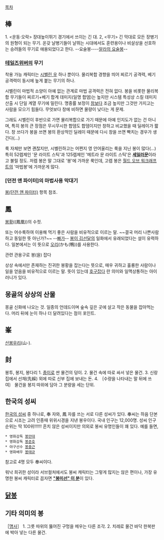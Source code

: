 [[목차]]
== 棒 ==
1. <운동·오락> 장대높이뛰기 경기에서 쓰이는 긴 대.
2, <무기> 긴 막대로 모든 장병기의 원형이 되는 무기. 온갖 날병기들이 날뛰는 시대에서도 훈련용이나 비살상을 선호하는 승려들의 무기로 애용되었다고 한다.
--요술봉----[[알라의 요술봉]]--
=== [[테일즈위버]]의 무기 ===
착용 가능 캐릭터는 [[시벨린 우]] 하나 뿐이다. 물리복합 경향을 띄어 찌르기 공격력, 베기 공격력이 동시에 높게 붙는 무기의 하나.

시벨린이 마법적 소양이 아예 없는 관계로 마법 공격력은 전혀 없다. 봉을 비롯한 물리복합 무기들이 찌르기+베기 합계 데미지(일명 합뎀)는 높지만 시스템 특성상 스킬 데미지 산출 시 단일 계열 무기에 밀린다. 명중률 보정이 [[창]]보다 조금 높지만 그것만 가지고는 사람을 모으기 힘들다. 무엇보다 창에 비하면 물량이 낮다는 게 문제.

그래도 시벨린이 후반으로 가면 물리복합으로 가기 때문에 아예 인지도가 없는 건 아니며, 특히 봉의 큰 장점은 무시무시한 합뎀도 합뎀이지만 창하고 비교했을 때 딜레이가 짧다. 창 쓰다가 봉을 쓰면 봉의 환상적인 딜레이 때문에 다시 창을 쓰면 빡치는 경우가 생긴다(…)

룩 자체만 보면 괜찮지만, 시벨린하고는 어쩐지 영 안어울리는 룩을 지닌 봉이 많다(…) 특히 52렙제인 '문 라이트 스틱'과 125렙제인 '메트라 문 라이트 스틱'은 '''[[세일러문]]'''이라고 불릴 정도. 저렙 봉은 말 그대로 '봉'에 가까운 룩인데, 고렙 봉은 [[월드 오브 워크래프트]]의 '마법봉'에 가까운게 많다.

=== [던전 앤 파이터]의 마법사용 막대기 ===
[[봉(던전 앤 파이터)]] 항목 참조.

== 鳳 ==
[[봉황]]((鳳凰))의 수컷.

또는 어수룩하여 이용해 먹기 좋은 사람을 비유적으로 이르는 말. ~~결국 머리 나쁜사람하고 동일한 뜻 아닌가?~~ --[[빠가]]-- [[봉이 김선달]]의 일화에서 유래되었다는 설이 유력하다. 일본에서는 이 뜻으로 [[오리]](かも(鴨))를 사용한다.

관련 관용구로 봉(을) 잡다 

상상 속에서만 존재하는 진귀한 봉황을 잡는다는 뜻으로, 매우 귀하고 훌륭한 사람이나 일을 얻음을 비유적으로 이르는 말. 뜻이 있는데 [[호구]]잡다 란 의미와 일맥상통하는 아이러니가 있다.
== 몽골의 상상의 산물 ==
몽골 신화에 나오는 것. 일종의 언데드이며 숲속 깊은 곳에 살고 작은 동물을 잡아먹는다. 머리 뒤에 눈이 하나 더 달려있다는 점이 포인트. 

== 峯 ==
[[산]]봉우리(山-).

== 封 ==
봉투, 봉지, 봉다리
1. [[종이]]로 싼 물건의 덩이.
2. 물건 속에 따로 싸서 넣은 물건. 
3. 신랑 집에서 선채(先綵) 외에 따로 신부 집에 보내는 돈.
4. ｛수량을 나타내는 말 뒤에 쓰여｝ 물건을 봉지 따위에 담아 그 분량을 세는 단위.

== 한국의 성씨 ==
[[한국의 성씨]] 중 하나로, 奉 자와, 鳳 자를 쓰는 서로 다른 성씨가 있다.
奉씨는 하음 단본으로 시조는 고려 인종때 위위시경을 지낸 봉우이다. 국내 인구는 12,000명. 성씨 인구 순위는 딱 100위!!!!!!
흔치 않은 성씨이지만 의외로 봉씨 유명인들이 꽤 있다. 예를 들면, 

 * 영화감독 [[봉만대]]
 * 영화감독 [[봉준호]]
 * 야구선수 [[봉중근]]
 * 영화배우 [[봉태규]]
참고로 4명 모두 奉씨이다.

워낙 희귀한 성이라 서브컬처에서도 봉씨 캐릭터는 그렇게 많지는 않은 편이나, 가장 유명한 봉씨 캐릭터로 꼽자면 '''[["봉미선" 이 분]]'''이 있다.
== [[닭봉]] ==

== 기타 의미의 봉 ==
［[[명사]]］
1. 그릇 따위의 뚫어진 구멍을 메우는 다른 조각.
2. 치레로 물건 바닥 한복판에 박아 넣는 다른 물건.
